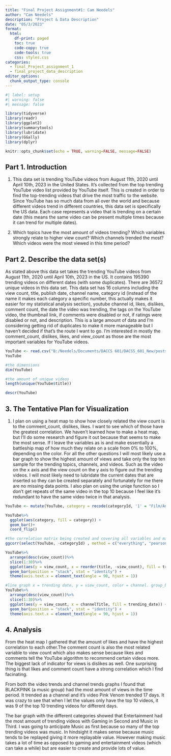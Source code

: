 ```yaml
---
title: "Final Project Assignment#1: Cam Needels"
author: "Cam Needels"
description: "Project & Data Description"
date: "05/3/2023"
format:
  html:
    df-print: paged
    toc: true
    code-copy: true
    code-tools: true
    css: styles.css
categories:
  - final_Project_assignment_1
  - final_project_data_description
editor_options: 
  chunk_output_type: console
---
```


```r
#| label: setup
#| warning: false
#| message: false

library(tidyverse)
library(readr)
library(ggplot2)
library(summarytools)
library(lubridate)
library(GGally)
library(dplyr)

knitr::opts_chunk$set(echo = TRUE, warning=FALSE, message=FALSE)
```

## Part 1. Introduction {#describe-the-data-sets}

1. This data set is trending YouTube videos from August 11th, 2020 until April 10th, 2023 in the United States. It's collected from the top trending YouTube video list provided by YouTube itself. This is created in order to find the top-trending videos that drive the most traffic to the website. Since YouTube has so much data from all over the world and because different videos trend in different countries, this data set is specifically the US data. Each case represents a video that is trending on a certain date (this means the same video can be present multiple times because it can trend for multiple dates). 

2. Which topics have the most amount of videos trending? Which variables strongly relate to higher view count? Which channels trended the most? Which videos were the most viewed in this time period?

## Part 2. Describe the data set(s) {#describe-the-data-sets-1}

As stated above this data set takes the trending YouTube videos from August 11th, 2020 until April 10th, 2023 in the US. It contains 195390 trending videos on different dates (with some duplicates). There are 36572 unique videos in this data set. This data set has 16 columns including the view count, title, publish date, channel name, category id (instead of the name it makes each category a specific number, this actually makes it easier for my statistical analysis section), youtube channel id, likes, dislikes, comment count, the date the video was trending, the tags on the YouTube video, the thumbnail link, if comments were disabled or not, if ratings were disabled or not, and description. This is a large amount of data and I'm considering getting rid of duplicates to make it more manageable but I haven't decided if that's the route I want to go. I'm interested in mostly the comment_count, dislikes, likes, and view_count as those are the most important variables for YouTube videos.

```r
YouTube <- read.csv("B:/Needels/Documents/DACCS 601/DACSS_601_New/posts/CamNeedels_FinalProjectData/US_youtube_trending_data.csv")
YouTube
```


```r
#the dimensions
dim(YouTube)
```


```r
#the amount of unique videos
length(unique(YouTube$title))
```


```r
descr(YouTube)
```


## 3. The Tentative Plan for Visualization {#the-tentative-plan-for-visualization}


1. I plan on using a heat map to show how closely related the view count is to the comment_count, dislikes, likes. I want to see which of those have the greatest correlation. We haven't learned how to make a heat map, but I'll do some research and figure it out because that seems to make the most sense. If I leave the variables as is and make essentially a battleship map of how much they relate on a scale from 0% to 100%, depending on the color. For all the other questions I will most likely use a bar graph to show the highest amount of views and take only the top ten sample for the trending topics, channels, and videos. Such as the video on the x axis and the view count on the y axis to figure out the trending videos. I will most likely need to lubridate the current dates that are inserted so they can be created separately and fortunately for me there are no missing data points. I also plan on using the uniqe function so I don't get repeats of the same video in the top 10 because I feel like it's redundant to have the same video twice in that analysis.


```r
YouTube <- mutate(YouTube, category = recode(categoryId, '1' = "Film/Animation", '2' = "Auto/Vehicles", '10' = "Music", '15' = "Pets/Animals", '17' = "Sports", '18' = "Short_Movies", '19' = "Travel/Events", '20' = "Gaming", '21' = "Videoblogging", '22' = "People/Blogs", '23' = "Comedy", '24' = "Entertainment", '25' = "News/Politics", '26' = "Howto/Style", '27' = "Education", '28' = "Science/Technology", '29' = "Nonprofits/Activism", '30' = "Movies", '31' = "Anime/Animation", '32' = "Action/Adventure", '33' = "Classics", '34' = "Comedy", '35' = "Documentary", '36' = "Drama", '37' = "Family", '38' = "Foreign", '39' = "Horror", '40' = "SciFi/Fantasy", '41' = "Thriller", '42' = "Shorts", '43' = "Shows", '44' = "Trailers"))
```

```r
YouTube%>%
  ggplot(aes(category, fill = category)) +
  geom_bar()+
  coord_flip()

```



```r
#the correlation matrix being created and covering all variables and making it in a pearson style via color
ggcorr(select(YouTube, -categoryId) , method = c("everything", "pearson"))
```

```r
YouTube%>%
  arrange(desc(view_count))%>%
  slice(1:30)%>%
  ggplot(aes(y = view_count, x = reorder(title, -view_count), fill = trending_date)) + 
  geom_bar(position = "stack", stat = "identity") +
  theme(axis.text.x = element_text(angle = 90, hjust = 1))
```

```r
#line graph x = trending date, y = view_count, color = channel. group_by(channel)  mutate(maxview= Max(view_count)) then slice
YouTube%>%
  arrange(desc(view_count))%>%
  slice(1:30)%>%
  ggplot(aes(y = view_count, x = channelTitle, fill = trending_date)) + 
  geom_bar(position = "stack", stat = "identity") +
  theme(axis.text.x = element_text(angle = 90, hjust = 1))
```


## 4. Analysis

From the heat map I gathered that the amount of likes and have the highest correlation to each other.The comment count is also the most related variable to view count which also makes sense because likes and comments tell the YouTube algorithm to recommend certain videos more. The biggest lack of indicator for views is dislikes as well. One surprising thing is that likes and comment count have a strong correlation which I find facinating.

From both the video trends and channel trends graphs I found that BLACKPINK (a music group) had the most amount of views in the time period. It trended as a channel and it's video Pink Venom trended 17 days. It was crazy to see that when I let the values only have the top 10 videos, it was 9 of the top 10 trending videos for different days.

The bar graph with the different categories showed that Entertainment had the most amount of trending videos with Gaming in Second and Music in Third. I was going to anticipate Music as first because so many of the top trending videos was music. In hindsight it makes sense because music tends to be replayed giving it more replayable value. However making music takes a lot of time as opposed to gaming and entertainment videos (which can take a while) but are easier to create and provide lots of value. 
